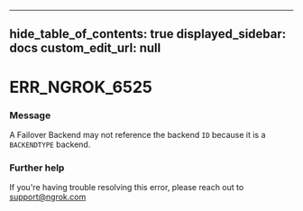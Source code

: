 
---
hide_table_of_contents: true
displayed_sidebar: docs
custom_edit_url: null
---


# ERR_NGROK_6525

### Message
A Failover Backend may not reference the backend `ID` because it is a `BACKENDTYPE` backend.

### Further help
If you're having trouble resolving this error, please reach out to [support@ngrok.com](mailto:support@ngrok.com?subject=Help%20with%20ERR_NGROK_6525)


<ErrorDetails error='err_ngrok_6525' />
